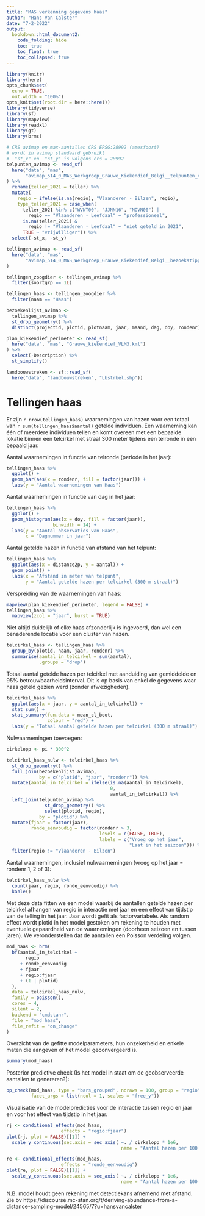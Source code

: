 ```yaml
---
title: "MAS verkenning gegevens haas"
author: "Hans Van Calster"
date: "7-2-2022"
output:
  bookdown::html_document2:
    code_folding: hide
    toc: true
    toc_float: true
    toc_collapsed: true
---
```


```r
library(knitr)
library(here)
opts_chunk$set(
  echo = TRUE,
  out.width = "100%")
opts_knit$set(root.dir = here::here())
library(tidyverse)
library(sf)
library(mapview)
library(readxl)
library(gt)
library(brms)
```

```r
# CRS avimap en max-aantallen CRS EPSG:28992 (amesfoort)
# wordt in avimap standaard gebruikt
#  "st_x" en  "st_y" is volgens crs = 28992
telpunten_avimap <- read_sf(
  here("data", "mas",
       "avimap_514_0_MAS_Werkgroep_Grauwe_Kiekendief_Belgi__telpunten_xy.shp")
) %>%
  rename(teller_2021 = teller) %>%
  mutate(
    regio = ifelse(is.na(regio), "Vlaanderen - Bilzen", regio),
    type_teller_2021 = case_when(
      teller_2021 %in% c("WVNT00", "JJNN16", "NOVN00") |
        regio == "Vlaanderen - Leefdaal" ~ "professioneel",
      is.na(teller_2021) &
        regio != "Vlaanderen - Leefdaal" ~ "niet geteld in 2021",
      TRUE ~ "vrijwilliger")) %>%
  select(-st_x, -st_y)

tellingen_avimap <- read_sf(
  here("data", "mas",
       "avimap_514_0_MAS_Werkgroep_Grauwe_Kiekendief_Belgi__bezoekstippen.shp")
) 

tellingen_zoogdier <- tellingen_avimap %>%
  filter(soortgrp == 1L)

tellingen_haas <- tellingen_zoogdier %>%
  filter(naam == "Haas")

bezoekenlijst_avimap <- 
  tellingen_avimap %>%
  st_drop_geometry() %>%
  distinct(projectid, plotid, plotnaam, jaar, maand, dag, doy, rondenr)

plan_kiekendief_perimeter <- read_sf(
  here("data", "mas", "Grauwe_kiekendief_VLM3.kml")
) %>%
  select(-Description) %>%
  st_simplify()

landbouwstreken <- sf::read_sf(
  here("data", "landbouwstreken", "Lbstrbel.shp"))
```

# Tellingen haas

Er zijn `r nrow(tellingen_haas)` waarnemingen van hazen voor een totaal van `r sum(tellingen_haas$aantal)` getelde individuen.
Een waarneming kan één of meerdere individuen tellen en komt overeen met een bepaalde lokatie binnen een telcirkel met straal 300 meter tijdens een telronde in een bepaald jaar.

Aantal waarnemingen in functie van telronde (periode in het jaar):

```r
tellingen_haas %>%
  ggplot() + 
  geom_bar(aes(x = rondenr, fill = factor(jaar))) +
  labs(y = "Aantal waarnemingen van Haas")
```

Aantal waarnemingen in functie van dag in het jaar:

```r
tellingen_haas %>%
  ggplot() + 
  geom_histogram(aes(x = doy, fill = factor(jaar)),
                 binwidth = 14) +
  labs(y = "Aantal observaties van Haas",
       x = "Dagnummer in jaar")
```

Aantal getelde hazen in functie van afstand van het telpunt:

```r
tellingen_haas %>%
  ggplot(aes(x = distance2p, y = aantal)) +
  geom_point() +
  labs(x = "Afstand in meter van telpunt",
       y = "Aantal getelde hazen per telcirkel (300 m straal)")
```

Verspreiding van de waarnemingen van haas:

```r
mapview(plan_kiekendief_perimeter, legend = FALSE) +
tellingen_haas %>%
  mapview(zcol = "jaar", burst = TRUE)
```

Niet altijd duidelijk of elke haas afzonderlijk is ingevoerd, dan wel een benaderende locatie voor een cluster van hazen.

```r
telcirkel_haas <- tellingen_haas %>%
  group_by(plotid, naam, jaar, rondenr) %>%
  summarise(aantal_in_telcirkel = sum(aantal),
            .groups = "drop")
```

Totaal aantal getelde hazen per telcirkel met aanduiding van gemiddelde en 95% betrouwbaarheidsinterval.
Dit is op basis van enkel de gegevens waar haas geteld gezien werd (zonder afwezigheden).

```r
telcirkel_haas %>%
  ggplot(aes(x = jaar, y = aantal_in_telcirkel)) + 
  stat_sum() +
  stat_summary(fun.data = mean_cl_boot, 
               colour = "red") +
  labs(y = "Totaal aantal getelde hazen per telcirkel (300 m straal)")
```

Nulwaarnemingen toevoegen:


```r
cirkelopp <- pi * 300^2

telcirkel_haas_nulw <- telcirkel_haas %>%
  st_drop_geometry() %>%
  full_join(bezoekenlijst_avimap,
            by = c("plotid", "jaar", "rondenr")) %>%
  mutate(aantal_in_telcirkel = ifelse(is.na(aantal_in_telcirkel),
                                      0,
                                      aantal_in_telcirkel)) %>%
  left_join(telpunten_avimap %>%
              st_drop_geometry() %>%
              select(plotid, regio),
            by = "plotid") %>%
  mutate(fjaar = factor(jaar),
         ronde_eenvoudig = factor(rondenr > 3,
                                  levels = c(FALSE, TRUE),
                                  labels = c("Vroeg op het jaar",
                                             "Laat in het seizoen"))) %>%
  filter(regio != "Vlaanderen - Bilzen")
```

Aantal waarnemingen, inclusief nulwaarnemingen (vroeg op het jaar = rondenr 1, 2 of 3):

```r
telcirkel_haas_nulw %>%
  count(jaar, regio, ronde_eenvoudig) %>%
  kable()
```

Met deze data fitten we een model waarbij de aantallen getelde hazen per telcirkel afhangen van regio in interactie met jaar en een effect van tijdstip van de telling in het jaar.
Jaar wordt gefit als factorvariabele.
Als random effect wordt plotid in het model gestoken om rekening te houden met eventuele gepaardheid van de waarnemingen (doorheen seizoen en tussen jaren).
We veronderstellen dat de aantallen een Poisson verdeling volgen.

```r
mod_haas <- brm(
  bf(aantal_in_telcirkel ~ 
       regio
     + ronde_eenvoudig
     + fjaar
     + regio:fjaar
     + (1 | plotid)
  ),
  data = telcirkel_haas_nulw,
  family = poisson(),
  cores = 4,
  silent = 2,
  backend = "cmdstanr",
  file = "mod_haas",
  file_refit = "on_change"
)
```

Overzicht van de gefitte modelparameters, hun onzekerheid en enkele maten die aangeven of het model geconvergeerd is.


```r
summary(mod_haas)
```

Posterior predictive check (Is het model in staat om de geobserveerde aantallen te genereren?):

```r
pp_check(mod_haas, type = "bars_grouped", ndraws = 100, group = "regio",
         facet_args = list(ncol = 1, scales = "free_y"))
```

Visualisatie van de modelpredicties voor de interactie tussen regio en jaar en voor het effect van tijdstip in het jaar.

```r
rj <- conditional_effects(mod_haas,
                    effects = "regio:fjaar")
plot(rj, plot = FALSE)[[1]] + 
  scale_y_continuous(sec.axis = sec_axis( ~. / cirkelopp * 1e6,
                                          name = "Aantal hazen per 100 ha"))
```

```r
re <- conditional_effects(mod_haas,
                    effects = "ronde_eenvoudig")
plot(re, plot = FALSE)[[1]] + 
  scale_y_continuous(sec.axis = sec_axis( ~. / cirkelopp * 1e6,
                                          name = "Aantal hazen per 100 ha"))
```


N.B. model houdt geen rekening met detectiekans afnemend met afstand.
Zie bv https://discourse.mc-stan.org/t/deriving-abundance-from-a-distance-sampling-model/24565/7?u=hansvancalster

